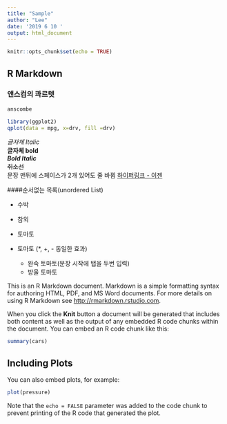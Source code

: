 ```yaml
---
title: "Sample"
author: "Lee"
date: '2019 6 10 '
output: html_document
---
```


```r
knitr::opts_chunk$set(echo = TRUE)
```

## R Markdown

### 앤스컴의 콰르텟
```r
anscombe
```

```r
library(ggplot2)
qplot(data = mpg, x=drv, fill =drv)
```

*글자체 Italic* <br>
**글자체 bold** <br>
***Bold Italic*** <br>
~~취소선~~  
문장 맨뒤에 스페이스가 2개 있어도 줄 바뀜
[하이퍼링크 - 이젠](https://www.ezenac.co.kr/)

####순서없는 목록(unordered List)

* 수박
* 참외
* 토마토

* 토마토 (*, +, - 동일한 효과)
    + 완숙 토마토(문장 시작에 탭을 두번 입력)
    - 방울 토마토


This is an R Markdown document. Markdown is a simple formatting syntax for authoring HTML, PDF, and MS Word documents. For more details on using R Markdown see <http://rmarkdown.rstudio.com>.

When you click the **Knit** button a document will be generated that includes both content as well as the output of any embedded R code chunks within the document. You can embed an R code chunk like this:

```r
summary(cars)
```

## Including Plots

You can also embed plots, for example:

```r
plot(pressure)
```

Note that the `echo = FALSE` parameter was added to the code chunk to prevent printing of the R code that generated the plot.
